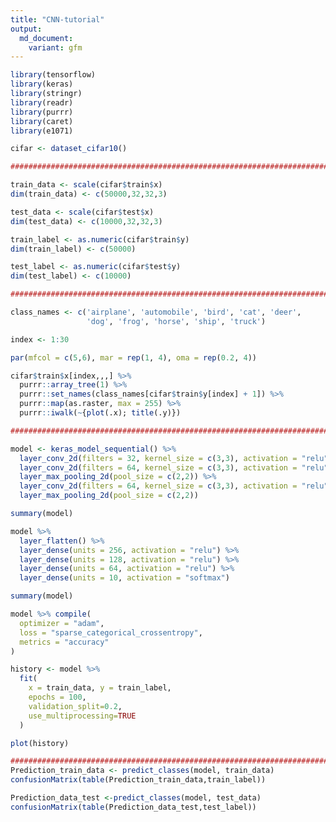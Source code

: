 ```yaml
---
title: "CNN-tutorial"
output:
  md_document:
    variant: gfm
---
```


```r
library(tensorflow)
library(keras)
library(stringr)
library(readr)
library(purrr)
library(caret)
library(e1071)

cifar <- dataset_cifar10()
```


```r
############################################################################

train_data <- scale(cifar$train$x)
dim(train_data) <- c(50000,32,32,3)

test_data <- scale(cifar$test$x)
dim(test_data) <- c(10000,32,32,3)

train_label <- as.numeric(cifar$train$y)
dim(train_label) <- c(50000)

test_label <- as.numeric(cifar$test$y)
dim(test_label) <- c(10000)

```


```r
#######################################################################

class_names <- c('airplane', 'automobile', 'bird', 'cat', 'deer',
                 'dog', 'frog', 'horse', 'ship', 'truck')

index <- 1:30

par(mfcol = c(5,6), mar = rep(1, 4), oma = rep(0.2, 4))

cifar$train$x[index,,,] %>% 
  purrr::array_tree(1) %>%
  purrr::set_names(class_names[cifar$train$y[index] + 1]) %>% 
  purrr::map(as.raster, max = 255) %>%
  purrr::iwalk(~{plot(.x); title(.y)})


```


```r
############################################################################

model <- keras_model_sequential() %>% 
  layer_conv_2d(filters = 32, kernel_size = c(3,3), activation = "relu", input_shape = c(32,32,3)) %>% 
  layer_conv_2d(filters = 64, kernel_size = c(3,3), activation = "relu") %>% 
  layer_max_pooling_2d(pool_size = c(2,2)) %>% 
  layer_conv_2d(filters = 64, kernel_size = c(3,3), activation = "relu") %>%
  layer_max_pooling_2d(pool_size = c(2,2)) 

summary(model)

model %>% 
  layer_flatten() %>% 
  layer_dense(units = 256, activation = "relu") %>% 
  layer_dense(units = 128, activation = "relu") %>% 
  layer_dense(units = 64, activation = "relu") %>% 
  layer_dense(units = 10, activation = "softmax")

summary(model)
```


```r
model %>% compile(
  optimizer = "adam",
  loss = "sparse_categorical_crossentropy",
  metrics = "accuracy"
)

history <- model %>% 
  fit(
    x = train_data, y = train_label,
    epochs = 100,
    validation_split=0.2,
    use_multiprocessing=TRUE
  )

plot(history)

```


```r
############################################################################
Prediction_train_data <- predict_classes(model, train_data)
confusionMatrix(table(Prediction_train_data,train_label))

Prediction_data_test <-predict_classes(model, test_data)
confusionMatrix(table(Prediction_data_test,test_label))
```

